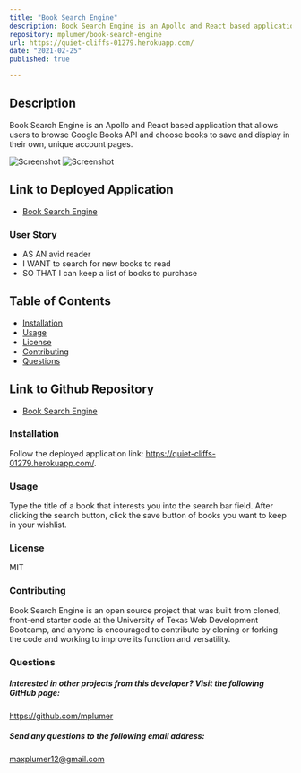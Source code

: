 ```yaml
---
title: "Book Search Engine"
description: Book Search Engine is an Apollo and React based application that allows users to browse Google Books API and choose books to save and display in their own, unique account pages.
repository: mplumer/book-search-engine
url: https://quiet-cliffs-01279.herokuapp.com/
date: "2021-02-25"
published: true

---
```


## Description
Book Search Engine is an Apollo and React based application that allows users to browse Google Books API and choose books to save and display in their own, unique account pages. 

![Screenshot](https://max-portfolio-project-assets.s3.amazonaws.com/book-search-engine/Screenshot2.png)
![Screenshot](https://max-portfolio-project-assets.s3.amazonaws.com/book-search-engine/Screenshot1.png)

 ## Link to Deployed Application
* [Book Search Engine](https://quiet-cliffs-01279.herokuapp.com/)

### User Story
* AS AN avid reader
* I WANT to search for new books to read
* SO THAT I can keep a list of books to purchase

## Table of Contents
* [Installation](#installation)
* [Usage](#usage)
* [License](#license)
* [Contributing](#contributing)
* [Questions](#questions)

## Link to Github Repository
* [Book Search Engine](https://github.com/mplumer/book-search-engine)


### Installation
Follow the deployed application link: https://quiet-cliffs-01279.herokuapp.com/.

### Usage
Type the title of a book that interests you into the search bar field. After clicking the search button, click the save button of books you want to keep in your wishlist.  

### License
MIT

### Contributing
Book Search Engine is an open source project that was built from cloned, front-end starter code at the University of Texas Web Development Bootcamp, and anyone is encouraged to contribute by cloning or forking the code and working to improve its function and versatility.

### Questions

##### Interested in other projects from this developer? Visit the following GitHub page:
https://github.com/mplumer

##### Send any questions to the following email address:
maxplumer12@gmail.com